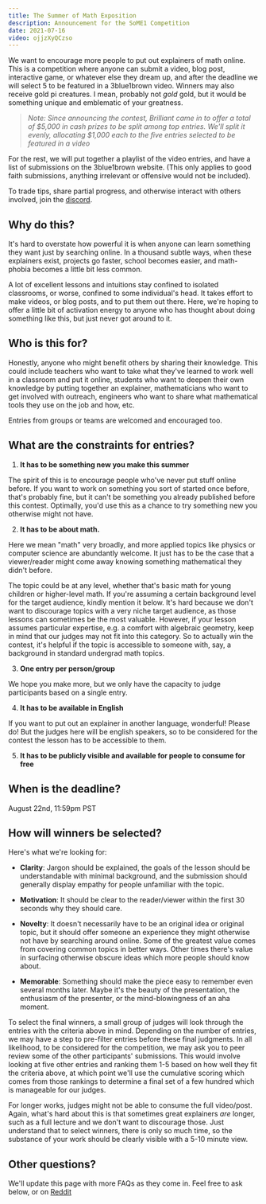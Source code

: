 ```yaml
---
title: The Summer of Math Exposition
description: Announcement for the SoME1 Competition
date: 2021-07-16
video: ojjzXyQCzso
---
```


We want to encourage more people to put out explainers of math online.  This is a competition where anyone can submit a video, blog post, interactive game, or whatever else they dream up, and after the deadline we will select 5 to be featured in a 3blue1brown video.  Winners may also receive gold pi creatures.  I mean, probably not *gold* gold, but it would be something unique and emblematic of your greatness.

<Center>
  <Clickable
    link="https://forms.gle/iUsWBMZ5rTP4NgQA6"
    text="Submit your entry here by August 22"
    design="rounded"
  />
</Center>

> _Note: Since announcing the contest, Brilliant came in to offer a total of $5,000 in cash prizes to be split among top entries. We'll split it evenly, allocating $1,000 each to the five entries selected to be featured in a video_

For the rest, we will put together a playlist of the video entries, and have a list of submissions on the 3blue1brown website. (This only applies to good faith submissions, anything irrelevant or offensive would not be included).

To trade tips, share partial progress, and otherwise interact with others involved, join the [discord](https://discord.gg/Q3cC2GXN2f).


## Why do this?
It's hard to overstate how powerful it is when anyone can learn something they want just by searching online.  In a thousand subtle ways, when these explainers exist, projects go faster, school becomes easier, and math-phobia becomes a little bit less common.

A lot of excellent lessons and intuitions stay confined to isolated classrooms, or worse, confined to some individual's head. It takes effort to make videos, or blog posts, and to put them out there. Here, we're hoping to offer a little bit of activation energy to anyone who has thought about doing something like this, but just never got around to it.


## Who is this for?
Honestly, anyone who might benefit others by sharing their knowledge.  This could include teachers who want to take what they've learned to work well in a classroom and put it online, students who want to deepen their own knowledge by putting together an explainer, mathematicians who want to get involved with outreach, engineers who want to share what mathematical tools they use on the job and how, etc.

Entries from groups or teams are welcomed and encouraged too.

## What are the constraints for entries?

1. **It has to be something new you make this summer**

The spirit of this is to encourage people who've never put stuff online before.  If you want to work on something you sort of started once before, that's probably fine, but it can't be something you already published before this contest. Optimally, you'd use this as a chance to try something new you otherwise might not have.

2. **It has to be about math.**

Here we mean "math" very broadly, and more applied topics like physics or computer science are abundantly welcome.  It just has to be the case that a viewer/reader might come away knowing something mathematical they didn't before.

The topic could be at any level, whether that's basic math for young children or higher-level math.  If you're assuming a certain background level for the target audience, kindly mention it below.  It's hard because we don't want to discourage topics with a very niche target audience, as those lessons can sometimes be the most valuable.  However, if your lesson assumes particular expertise, e.g. a comfort with algebraic geometry, keep in mind that our judges may not fit into this category. So to actually win the contest, it's helpful if the topic is accessible to someone with, say, a background in standard undergrad math topics.

3. **One entry per person/group**

We hope you make more, but we only have the capacity to judge participants based on a single entry.

4. **It has to be available in English**

If you want to put out an explainer in another language, wonderful! Please do! But the judges here will be english speakers, so to be considered for the contest the lesson has to be accessible to them.

5. **It has to be publicly visible and available for people to consume for free**

## When is the deadline?

August 22nd, 11:59pm PST


## How will winners be selected?
Here's what we're looking for:

- **Clarity**: Jargon should be explained, the goals of the lesson should be understandable with minimal background, and the submission should generally display empathy for people unfamiliar with the topic.

- **Motivation**: It should be clear to the reader/viewer within the first 30 seconds why they should care.

- **Novelty**: It doesn't necessarily have to be an original idea or original topic, but it should offer someone an experience they might otherwise not have by searching around online.  Some of the greatest value comes from covering common topics in better ways. Other times there's value in surfacing otherwise obscure ideas which more people should know about.

- **Memorable**: Something should make the piece easy to remember even several months later. Maybe it's the beauty of the presentation, the enthusiasm of the presenter, or the mind-blowingness of an aha moment.

To select the final winners, a small group of judges will look through the entries with the criteria above in mind.  Depending on the number of entries, we may have a step to pre-filter entries before these final judgments.  In all likelihood, to be considered for the competition, we may ask you to peer review some of the other participants' submissions. This would involve looking at five other entries and ranking them 1-5 based on how well they fit the criteria above, at which point we'll use the cumulative scoring which comes from those rankings to determine a final set of a few hundred which is manageable for our judges.

For longer works, judges might not be able to consume the full video/post.  Again, what's hard about this is that sometimes great explainers _are_ longer, such as a full lecture and we don't want to discourage those. Just understand that to select winners, there is only so much time, so the substance of your work should be clearly visible with a 5-10 minute view.

## Other questions?
We'll update this page with more FAQs as they come in.  Feel free to ask below, or on [Reddit](https://www.reddit.com/r/3Blue1Brown/)
